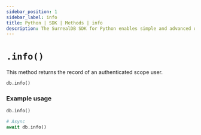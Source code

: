 ```yaml
---
sidebar_position: 1
sidebar_label: info
title: Python | SDK | Methods | info
description: The SurrealDB SDK for Python enables simple and advanced querying of a remote or embedded database.
---
```


# `.info()`

This method returns the record of an authenticated scope user.

```python title="Method Syntax"
db.info()
```

### Example usage
```python
db.info()

# Async
await db.info()
```